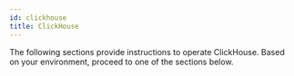 ```yaml
---
id: clickhouse
title: ClickHouse
---
```

The following sections provide instructions to operate ClickHouse. Based on your environment, proceed to one of the sections below.



<DocCardContainer>

<DocCard
    title="📄️ Increase ClickHouse PV"
    description="You can use the following helm upgrade command to increase the size of the persistent..."
    href="/docs/operate/clickhouse/increase-clickhouse-pv/"
/>


<DocCard
    title="📄️ Connect to ClickHouse"
    description="Follow the instructions below for connecting to your ClickHouse..."
    href="/docs/operate/clickhouse/connect-to-clickhouse/"
/>

<DocCard
    title="📄️ Distributed ClickHouse"
    description="In v0.12, SigNoz introduces support for distributed clickhouse..."
    href="/docs/operate/clickhouse/distributed-clickhouse/"
/>

<DocCard
    title="📄️ External ClickHouse"
    description="It is recommended to use the ClickHouse instance that is deployed along..."
    href="/docs/operate/clickhouse/external-clickhouse/"
/>

</DocCardContainer>

